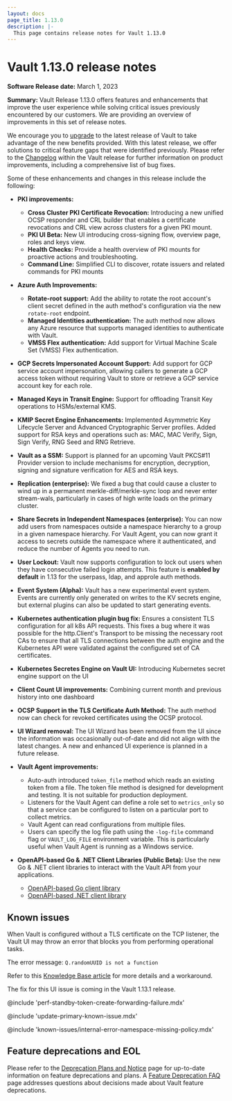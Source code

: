```yaml
---
layout: docs
page_title: 1.13.0
description: |-
  This page contains release notes for Vault 1.13.0
---
```


# Vault 1.13.0 release notes

**Software Release date:** March 1, 2023

**Summary:** Vault Release 1.13.0 offers features and enhancements that improve
the user experience while solving critical  issues previously encountered by our
customers. We are providing an overview  of improvements in this set of  release
notes.

We encourage you to [upgrade](/vault/docs/upgrading) to the latest release of
Vault to take advantage of the new benefits provided. With this latest release,
we offer solutions to critical feature gaps that were identified previously.
Please refer to the
[Changelog](https://github.com/hashicorp/vault/blob/main/CHANGELOG.md#1130-rc1)
within the Vault release for further information on product improvements,
including a comprehensive list of bug fixes.

Some of these enhancements and changes in this release include the following:

- **PKI improvements:**
   - **Cross Cluster PKI Certificate Revocation:** Introducing a new unified
     OCSP responder and CRL builder that enables a certificate revocations and
     CRL view across clusters for a given PKI mount.
   - **PKI UI Beta:** New UI introducing cross-signing flow, overview page,
     roles and keys view.
   - **Health Checks:** Provide a health overview of PKI mounts for proactive
     actions and troubleshooting.
   - **Command Line:** Simplified CLI to discover, rotate issuers and related
     commands for PKI mounts

- **Azure Auth Improvements:**
   - **Rotate-root support:** Add the ability to rotate the root account's
     client secret defined in the auth method's configuration via the new
     `rotate-root` endpoint.
   - **Managed Identities authentication:** The auth method now allows any Azure
     resource that supports managed identities to authenticate with Vault.
   - **VMSS Flex authentication:** Add support for Virtual Machine Scale Set
     (VMSS) Flex authentication.

- **GCP Secrets Impersonated Account Support:** Add support for GCP service
  account impersonation, allowing callers to generate a GCP access token without
  requiring Vault to store or retrieve a GCP service account key for each role.
- **Managed Keys in Transit Engine:** Support for offloading Transit Key
  operations to HSMs/external KMS.
- **KMIP Secret Engine Enhancements:** Implemented Asymmetric Key Lifecycle
  Server and Advanced Cryptographic Server profiles. Added support for RSA keys
  and operations such as:  MAC, MAC Verify, Sign, Sign Verify, RNG Seed and RNG
  Retrieve.
- **Vault as a SSM:** Support is planned for an upcoming Vault PKCS#11 Provider
  version to include mechanisms for encryption, decryption, signing and
  signature verification for AES and RSA keys.
- **Replication (enterprise):** We fixed a bug that could cause a cluster to
  wind up in a permanent merkle-diff/merkle-sync loop and never enter
  stream-wals, particularly in cases of high write loads on the primary cluster.
- **Share Secrets in Independent Namespaces (enterprise):** You can now add
  users from namespaces outside a namespace hierarchy to a group in a given
  namespace hierarchy. For Vault Agent, you can now grant it access to secrets
  outside the namespace where it authenticated, and reduce the number of Agents
  you need to run.
- **User Lockout:** Vault now supports configuration to lock out users when they
  have consecutive failed login attempts. This feature is **enabled by default**
  in 1.13 for the userpass, ldap, and approle auth methods.
- **Event System (Alpha):** Vault has a new experimental event system. Events
  are currently only generated on writes to the KV secrets engine, but external
  plugins can also be updated to start generating events.
- **Kubernetes authentication plugin bug fix:** Ensures a consistent TLS
  configuration for all k8s API requests. This fixes a bug where it was possible
  for the http.Client's Transport to be missing the necessary root CAs to ensure
  that all TLS connections between the auth engine and the Kubernetes API were
  validated against the configured set of CA certificates.
- **Kubernetes Secretes Engine on Vault UI:** Introducing Kubernetes secret
  engine support on the UI
- **Client Count UI improvements:** Combining current month and previous history
  into one dashboard
- **OCSP Support in the TLS Certificate Auth Method:** The auth method now can
  check for revoked certificates using the OCSP protocol.
- **UI Wizard removal:** The UI Wizard has been removed from the UI since the
  information was occasionally out-of-date and did not align with the latest
  changes. A new and enhanced UI experience is planned in a future release.

- **Vault Agent improvements:**
   - Auto-auth introduced `token_file` method which reads an existing token from
     a file. The token file method is designed for development and testing. It
     is not suitable for production deployment.
   - Listeners for the Vault Agent can define a role set to `metrics_only` so
     that a service can be configured to listen on a particular port to collect
     metrics.
   - Vault Agent can read configurations from multiple files.
   - Users can specify the log file path using the `-log-file` command flag or
     `VAULT_LOG_FILE` environment variable. This is particularly useful when
     Vault Agent is running as a Windows service.

- **OpenAPI-based Go & .NET Client Libraries (Public Beta):** Use the new Go &
  .NET client libraries to interact with the Vault API from your applications.
   - [OpenAPI-based Go client library](https://github.com/hashicorp/vault-client-go/)
   - [OpenAPI-based .NET client library](https://github.com/hashicorp/vault-client-dotnet/)

## Known issues

When Vault is configured without a TLS certificate on the TCP listener, the Vault UI may throw an error that blocks you from performing operational tasks.

The error message: `Q.randomUUID is not a function`

<Note>

Refer to this [Knowledge Base article](https://support.hashicorp.com/hc/en-us/articles/14512496697875) for more details and a workaround.

</Note>

The fix for this UI issue is coming in the Vault 1.13.1 release.

@include 'perf-standby-token-create-forwarding-failure.mdx'

@include 'update-primary-known-issue.mdx'

@include 'known-issues/internal-error-namespace-missing-policy.mdx'

## Feature deprecations and EOL

Please refer to the [Deprecation Plans and Notice](/vault/docs/deprecation) page
for up-to-date information on feature deprecations and plans. A [Feature
Deprecation FAQ](/vault/docs/deprecation/faq) page addresses questions about
decisions made about Vault feature deprecations.
